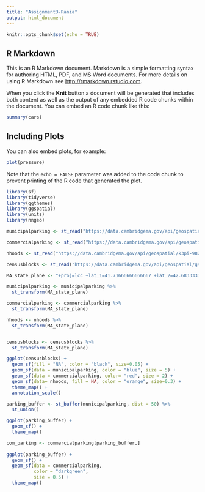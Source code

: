 ```yaml
---
title: "Assignment3-Rania"
output: html_document
---
```


```r
knitr::opts_chunk$set(echo = TRUE)
```

## R Markdown

This is an R Markdown document. Markdown is a simple formatting syntax for authoring HTML, PDF, and MS Word documents. For more details on using R Markdown see <http://rmarkdown.rstudio.com>.

When you click the **Knit** button a document will be generated that includes both content as well as the output of any embedded R code chunks within the document. You can embed an R code chunk like this:

```r
summary(cars)
```

## Including Plots

You can also embed plots, for example:

```r
plot(pressure)
```

Note that the `echo = FALSE` parameter was added to the code chunk to prevent printing of the R code that generated the plot.
```r
library(sf)
library(tidyverse)
library(ggthemes)
library(ggspatial)
library(units)
library(nngeo)
```

```r
municipalparking <- st_read("https://data.cambridgema.gov/api/geospatial/27w3-catu?method=export&format=KML", quiet=TRUE)

commercialparking <- st_read("https://data.cambridgema.gov/api/geospatial/t8tm-muns?method=export&format=KML", quiet=TRUE)

nhoods <- st_read("https://data.cambridgema.gov/api/geospatial/k3pi-9823?method=export&format=KML", quiet=TRUE)

censusblocks <- st_read("https://data.cambridgema.gov/api/geospatial/gsft-4pvq?method=export&format=KML", quiet=TRUE)
```

```r
MA_state_plane <- "+proj=lcc +lat_1=41.71666666666667 +lat_2=42.68333333333333 +lat_0=41 +lon_0=-71.5 +x_0=200000 +y_0=750000 +ellps=GRS80 +units=m +no_defs"

municipalparking <- municipalparking %>%
  st_transform(MA_state_plane)

commercialparking <- commercialparking %>%
  st_transform(MA_state_plane)

nhoods <- nhoods %>%
  st_transform(MA_state_plane)


censusblocks <- censusblocks %>%
  st_transform(MA_state_plane)
```

```r
ggplot(censusblocks) +
  geom_sf(fill = "NA", color = "black", size=0.05) +
  geom_sf(data = municipalparking, color = "blue", size = 5) +
  geom_sf(data = commercialparking, color= "red", size = 2) +
  geom_sf(data= nhoods, fill = NA, color = "orange", size=0.3) +
  theme_map() +
  annotation_scale()
```
```r
parking_buffer <- st_buffer(municipalparking, dist = 50) %>%
  st_union()

ggplot(parking_buffer) +
  geom_sf() +
  theme_map()
```

```r
com_parking <- commercialparking[parking_buffer,]
  
ggplot(parking_buffer) +
  geom_sf() +
  geom_sf(data = commercialparking, 
          color = "darkgreen", 
          size = 0.5) +
  theme_map()
```

